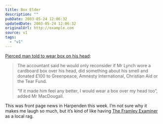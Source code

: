 ```yaml
---
title: Box Elder
description: ""
pubDate: 2003-05-24 12:06:32
updatedDate: 2003-05-24 12:06:32
originalUrl: http://example.com
source: v1
tags:
  - "v1"
---
```


[Pierced man told to wear box on his head][1]:

> The accountant said he would only reconsider if Mr Lynch wore a cardboard box over his head, did something about his smell and donated &pound;100 to Greenpeace, Amnesty International, Christian Aid or the Tear Fund.
>
> &#8220;If it made him feel any better, I would wear a box over my head too&#8221;, added Mr MacDougall.

This was front page news in Harpenden this week. I&#8217;m not sure why it makes me laugh so much, but it&#8217;s kind of like having [The Framley Examiner][2] as a local rag.

[1]: http://www.stalbansobserver.co.uk/news/display.var.731642.index.pierced_man_told_to_wear_box_on_his_head.html "St Albans Observer: Pierced Man Told to Wear Box on His Head"
[2]: http://www.framleyexaminer.com/
